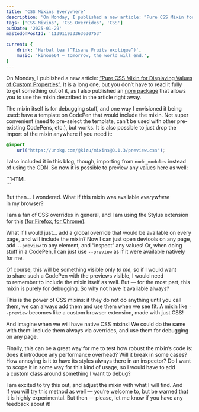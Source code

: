```yaml
---
title: 'CSS Mixins Everywhere'
description: 'On Monday, I published a new article: “Pure CSS Mixin for Displaying Values of Custom Properties”. It is a long one, but you don’t have to read it fully to get something out of it, as I also published an npm package that allows you to use the mixin described in the article right away. But then… I wondered. What if this mixin was available _everywhere_ in my browser?'
tags: ['CSS Mixins', 'CSS Overrides', 'CSS']
pubDate: '2025-01-29'
mastodonPostId: '113911933363630753'

current: {
	drink: 'Herbal tea (“Tisane Fruits exotique”)',
	music: 'kinoue64 — tomorrow, the world will end.',
}
---
```



On Monday, I published a new article: [“Pure CSS Mixin for Displaying Values of Custom Properties”](https://kizu.dev/preview-mixin/). It is a long one, but you don’t have to read it fully to get something out of it, as I also published an [npm package](https://github.com/kizu/mixins?tab=readme-ov-file#install--use) that allows you to use the mixin described in the article right away.

The mixin itself is for debugging stuff, and one way I envisioned it being used: have a template on CodePen that would include the mixin. Not super convenient (need to pre-select the template, can’t be used with other pre-existing CodePens, etc.), but works. It is also possible to just drop the import of the mixin anywhere if you need it:

```CSS
@import
	url("https://unpkg.com/@kizu/mixins@0.1.3/preview.css");
```

I also included it in this blog, though, importing from `node_modules` instead of using the CDN. So now it is possible to preview any values here as well:

<LiveExample>
```HTML
<div style="--preview: pi"></div>
```
</LiveExample>

But then… I wondered. What if this mixin was available _everywhere_ in my browser?

I am a fan of CSS overrides in general, and I am using the Stylus extension for this ([for Firefox](https://addons.mozilla.org/en-US/firefox/addon/styl-us/), [for Chrome](https://chromewebstore.google.com/detail/stylus/clngdbkpkpeebahjckkjfobafhncgmne?hl=en&pli=1)).

What if I would just… add a global override that would be available on every page, and will include the mixin? Now I can just open devtools on any page, add `--preview` to any element, and “inspect” any values! Or, when doing stuff in a CodePen, I can just use `--preview` as if it were available natively for me.

Of course, this will be something visible only _to me_, so if I would want to share such a CodePen with the previews visible, I would need to remember to include the mixin itself as well. But — for the most part, this mixin is purely for debugging. So why not have it available always?

This is the power of CSS mixins: if they do not do anything until you call them, we can always add them and use them when we see fit. A mixin like `--preview` becomes like a custom browser extension, made with just CSS!

And imagine when we will have native CSS mixins! We could do the same with them: include them always via overrides, and use them for debugging on any page.

Finally, this can be a great way for me to test how robust the mixin’s code is: does it introduce any performance overhead? Will it break in some cases? How annoying is it to have its styles always there in an inspector? Do I want to scope it in some way for this kind of usage, so I would have to add a custom class around something I want to debug?

I am excited to try this out, and adjust the mixin with what I will find. And if you will try this method as well — you’re welcome to, but be warned that it is highly experimental. But then — please, let me know if you have any feedback about it!
